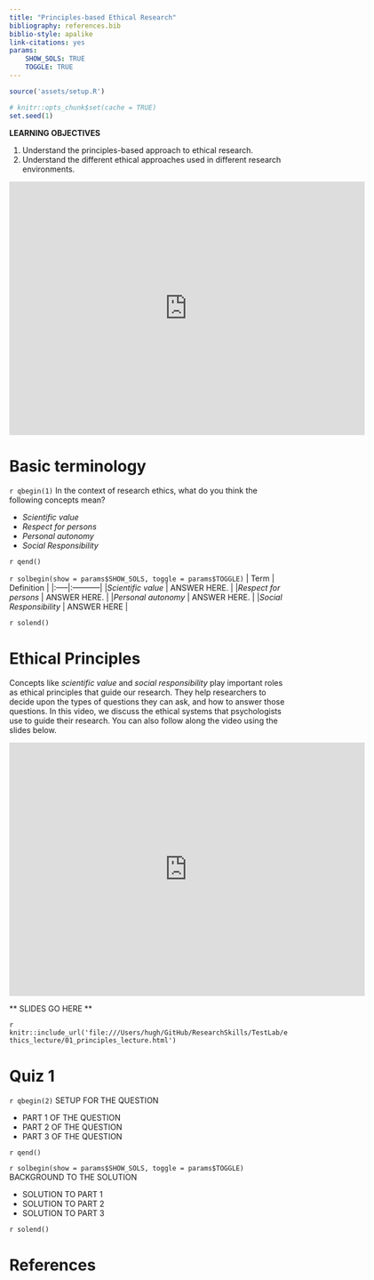 ```yaml
---
title: "Principles-based Ethical Research"
bibliography: references.bib
biblio-style: apalike
link-citations: yes
params: 
    SHOW_SOLS: TRUE
    TOGGLE: TRUE
---
```



```r
source('assets/setup.R')

# knitr::opts_chunk$set(cache = TRUE)
set.seed(1)
```


:::lo
**LEARNING OBJECTIVES**

1. Understand the principles-based approach to ethical research.
1. Understand the different ethical approaches used in different research environments.
:::

<iframe id="kaltura_player" src="https://cdnapisec.kaltura.com/p/2010292/sp/201029200/embedIframeJs/uiconf_id/32599141/partner_id/2010292?iframeembed=true&playerId=kaltura_player&entry_id=1_zpyz9qul&flashvars[streamerType]=auto&amp;flashvars[localizationCode]=en&amp;flashvars[leadWithHTML5]=true&amp;flashvars[sideBarContainer.plugin]=true&amp;flashvars[sideBarContainer.position]=left&amp;flashvars[sideBarContainer.clickToClose]=true&amp;flashvars[chapters.plugin]=true&amp;flashvars[chapters.layout]=vertical&amp;flashvars[chapters.thumbnailRotator]=false&amp;flashvars[streamSelector.plugin]=true&amp;flashvars[EmbedPlayer.SpinnerTarget]=videoHolder&amp;flashvars[dualScreen.plugin]=true&amp;flashvars[Kaltura.addCrossoriginToIframe]=true&amp;&wid=1_odcydj07" width="640" height="456" allowfullscreen webkitallowfullscreen mozAllowFullScreen allow="autoplay *; fullscreen *; encrypted-media *" sandbox="allow-forms allow-same-origin allow-scripts allow-top-navigation allow-pointer-lock allow-popups allow-modals allow-orientation-lock allow-popups-to-escape-sandbox allow-presentation allow-top-navigation-by-user-activation" frameborder="0" title="Kaltura Player"></iframe>

# Basic terminology

`r qbegin(1)`
In the context of research ethics, what do you think the following concepts mean?

- *Scientific value*
- *Respect for persons*
- *Personal autonomy*
- *Social Responsibility*

`r qend()`

`r solbegin(show = params$SHOW_SOLS, toggle = params$TOGGLE)`
| Term | Definition |
|:-----|:-----------|
|*Scientific value* | ANSWER HERE. |
|*Respect for persons* | ANSWER HERE. |
|*Personal autonomy* | ANSWER HERE. |
|*Social Responsibility* | ANSWER HERE |

`r solend()`

# Ethical Principles

Concepts like *scientific value* and *social responsibility* play important roles as ethical principles that guide our research. They help researchers to decide upon the types of questions they can ask, and how to answer those questions. In this video, we discuss the ethical systems that psychologists use to guide their research. You can also follow along the video using the slides below.

<iframe id="kaltura_player" src="https://cdnapisec.kaltura.com/p/2010292/sp/201029200/embedIframeJs/uiconf_id/32599141/partner_id/2010292?iframeembed=true&playerId=kaltura_player&entry_id=1_tah62qmr&flashvars[streamerType]=auto&amp;flashvars[localizationCode]=en&amp;flashvars[leadWithHTML5]=true&amp;flashvars[sideBarContainer.plugin]=true&amp;flashvars[sideBarContainer.position]=left&amp;flashvars[sideBarContainer.clickToClose]=true&amp;flashvars[chapters.plugin]=true&amp;flashvars[chapters.layout]=vertical&amp;flashvars[chapters.thumbnailRotator]=false&amp;flashvars[streamSelector.plugin]=true&amp;flashvars[EmbedPlayer.SpinnerTarget]=videoHolder&amp;flashvars[dualScreen.plugin]=true&amp;flashvars[Kaltura.addCrossoriginToIframe]=true&amp;&wid=1_e3nxqmeq" width="640" height="456" allowfullscreen webkitallowfullscreen mozAllowFullScreen allow="autoplay *; fullscreen *; encrypted-media *" sandbox="allow-forms allow-same-origin allow-scripts allow-top-navigation allow-pointer-lock allow-popups allow-modals allow-orientation-lock allow-popups-to-escape-sandbox allow-presentation allow-top-navigation-by-user-activation" frameborder="0" title="Kaltura Player"></iframe>

** SLIDES GO HERE **

`r knitr::include_url('file:///Users/hugh/GitHub/ResearchSkills/TestLab/ethics_lecture/01_principles_lecture.html')`

# Quiz 1

`r qbegin(2)`
SETUP FOR THE QUESTION

- PART 1 OF THE QUESTION
- PART 2 OF THE QUESTION
- PART 3 OF THE QUESTION

`r qend()`

`r solbegin(show = params$SHOW_SOLS, toggle = params$TOGGLE)`
BACKGROUND TO THE SOLUTION

- SOLUTION TO PART 1
- SOLUTION TO PART 2
- SOLUTION TO PART 3

`r solend()`



# References

<div class="tocify-extend-page" data-unique="tocify-extend-page" style="height: 0;"></div>